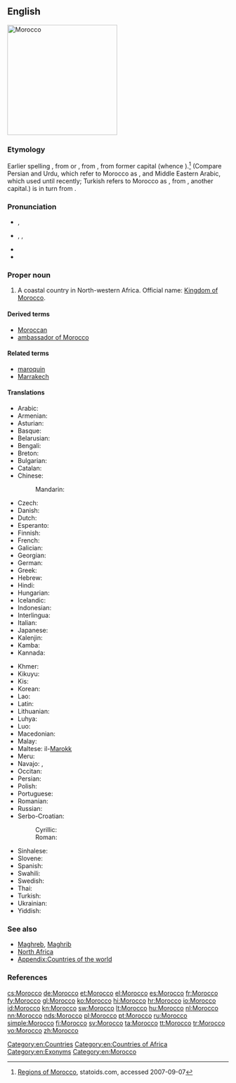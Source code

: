 {{also|morocco}}
==English==
[[Image:Morocco (orthographic projection).svg|250px|thumb|right|Morocco]]
{{wikipedia}}

===Etymology===
Earlier spelling {{term|Marocco|lang=en}}, from {{etyl|es}} {{term|Marruecos|lang=es}} or {{etyl|pt}} {{term|Marrocos|lang=pt}}, from {{etyl|ML.}} {{term|Marrochium|lang=la}}, from former capital {{term|||Marrakech|lang=la}} (whence {{etyl|en|-}} {{term|Marrakech}}).<ref>[http://www.statoids.com/uma.html Regions of Morocco], statoids.com, accessed 2007-09-07</ref> (Compare Persian and Urdu, which refer to Morocco as {{term|مراکش|sc=Arab|lang=fa||marâkeš}}, and Middle Eastern Arabic, which used {{term|مراكش|sc=Arab|lang=fa||marraakush}} until recently; Turkish refers to Morocco as {{term|Fas|lang=tr}}, from {{term|Fas||Fez|lang=tr}}, another capital.) {{term||Marrakech}} is in turn from {{etyl|ber}} {{term||Murt n Akush|Land of God}}.

===Pronunciation===
* {{a|UK}} {{IPA|/məˈrɒkəʊ/}}, {{X-SAMPA|/m@"rQk@U/}}
* {{a|US}} {{enPR|məräk'ō}}, {{IPAchar|/məˈrɑkoʊ/}}, {{X-SAMPA|/m@"rAkoU/}}
* {{audio|En-us-Morocco.ogg|Audio (US)}}
* {{rhymes|ɒkəʊ}}

===Proper noun===
{{en-proper noun}}

# A coastal country in North-western Africa. Official name: [[Kingdom of Morocco]].

====Derived terms====
* [[Moroccan]]
* [[ambassador of Morocco]]

====Related terms====
* [[maroquin]]
* [[Marrakech]]

====Translations====
{{trans-top|country}}
* Arabic: {{t-|ar|المغرب|m|tr=al-mághrib}}
* Armenian: {{t-|hy|Մարոկկո|tr=Marokko}}
* Asturian: {{t+|ast|Marruecos|m|p}}
* Basque: {{t+|eu|Maroko}}
* Belarusian: {{t-|be|Марока|n|tr=Maróka|sc=Cyrl}}
* Bengali: {{t-|bn|মরোক্কো}}
* Breton: {{t-|br|Maroko}}
* Bulgarian: {{t-|bg|Мароко|tr=Maróko}}
* Catalan: {{t+|ca|Marroc|m}}
* Chinese:
*: Mandarin: {{t-|cmn|摩洛哥|tr=Móluògē|sc=Hani}}
* Czech: {{t+|cs|Maroko|m}}
* Danish: {{t-|da|Marokko}}
* Dutch: {{t+|nl|Marokko}}
* Esperanto: {{t-|eo|Maroko|xs=Esperanto}}
* Finnish: {{t+|fi|Marokko}}
* French: {{t+|fr|Maroc|m}}
* Galician: {{t+|gl|Marrocos|m|p}}
* Georgian: {{t-|ka|მაროკო|tr=Maroko|sc=Geor|xs=Georgian}}
* German: {{t+|de|Marokko}}
* Greek: {{t+|el|Μαρόκο|n|tr=Maróko}}
* Hebrew: {{t-|he|מרוקו|tr=Maroko}}
* Hindi: {{t+|hi|मोरक्को|tr=morakko|sc=Deva}}
* Hungarian: {{t+|hu|Marokkó}}
* Icelandic: {{t+|is|Marokkó}}
* Indonesian: {{t-|id|Moroko|xs=Indonesian}}
* Interlingua: {{t-|ia|Marroco}}
* Italian: {{t+|it|Marocco|m}}
* Japanese: {{t+|ja|モロッコ|tr=Morokko}}
* Kalenjin: {{tø|kln|Moroko}}
* Kamba: {{tø|kam|Moroko}}
* Kannada: {{t|kn|ಮೊರಾಕೊ|sc=Knda}}
{{trans-mid}}
* Khmer: {{t-|km|ម៉ារ៉ុក|tr=maarok|sc=Khmr}}
* Kikuyu: {{tø|ki|Moroko}}
* Kis: {{tø|kis|Moroko}}
* Korean: {{t+|ko|모로코|tr=Moroko|sc=Hang}}
* Lao: {{t-|lo|ມາລົກ|tr=maalok|sc=Laoo|xs=Lao}}
* Latin: {{t-|la|Marocum|}}
* Lithuanian: {{t+|lt|Marokas|m}}
* Luhya: {{tø|luy|Moroko}}
* Luo: {{tø|luo|Moroko}}
* Macedonian: {{t-|mk|Мароко|n|tr=Maróko}}
* Malay: {{t-|ms|Maghribi}}
* Maltese: il-[[Marokk]]
* Meru: {{tø|mer|Moroko}}
* Navajo: {{tø|nv|Moroko‎}}, {{tø|nv|Máághwib bikéyah}}
* Occitan: {{t-|oc|Marròc|m}}
* Persian: {{t+|fa|مراکش|tr=Marâkeš|sc=fa-Arab}}
* Polish: {{t+|pl|Maroko}}
* Portuguese: {{t+|pt|Marrocos|m|p}}
* Romanian: {{t-|ro|Maroc|n}}
* Russian: {{t-|ru|Марокко|n|tr=Marókko}} {{indeclinable}}
* Serbo-Croatian:
*: Cyrillic: {{t-|sh|Мароко|m}}
*: Roman: {{t-|sh|Maroko|m}}
* Sinhalese: {{t-|si|මොරොක්කෝව|tr=morokkōva|sc=Sinh}}
* Slovene: {{t+|sl|Maroko|m}}
* Spanish: {{t+|es|Marruecos|m}}
* Swahili: {{t+|sw|Moroko|xs=Swahili}}
* Swedish: {{t+|sv|Marocko}}
* Thai: {{t+|th|โมร็อกโก|tr=moh-rók-goh}}
* Turkish: {{t+|tr|Fas}}
* Ukrainian: {{t+|uk|Марокко|n|tr=Marókko|sc=Cyrl}}
* Yiddish: {{t-|yi|מאראקא|alt=מאַראָקאָ|tr=Maroko|xs=Yiddish}}
{{trans-bottom}}

===See also===
* [[Maghreb]], [[Maghrib]]
* [[North Africa]]
* [[Appendix:Countries of the world]]

===References===
<references/>

[[Category:en:Countries]]
[[Category:en:Countries of Africa]]
[[Category:en:Exonyms]]
[[Category:en:Morocco]]

[[cs:Morocco]]
[[de:Morocco]]
[[et:Morocco]]
[[el:Morocco]]
[[es:Morocco]]
[[fr:Morocco]]
[[fy:Morocco]]
[[gl:Morocco]]
[[ko:Morocco]]
[[hi:Morocco]]
[[hr:Morocco]]
[[io:Morocco]]
[[id:Morocco]]
[[kn:Morocco]]
[[sw:Morocco]]
[[lt:Morocco]]
[[hu:Morocco]]
[[nl:Morocco]]
[[nn:Morocco]]
[[nds:Morocco]]
[[pl:Morocco]]
[[pt:Morocco]]
[[ru:Morocco]]
[[simple:Morocco]]
[[fi:Morocco]]
[[sv:Morocco]]
[[ta:Morocco]]
[[tt:Morocco]]
[[tr:Morocco]]
[[vo:Morocco]]
[[zh:Morocco]]